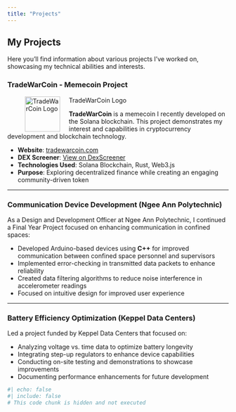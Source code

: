 ```yaml
---
title: "Projects"
---
```


## My Projects

Here you'll find information about various projects I've worked on, showcasing my technical abilities and interests.

### TradeWarCoin - Memecoin Project

![TradeWarCoin Logo](images/tradewarcoin-logo.png){width=80 style="float: left; margin-right: 20px;"}

**TradeWarCoin** is a memecoin I recently developed on the Solana blockchain. This project demonstrates my interest and capabilities in cryptocurrency development and blockchain technology.

- **Website**: [tradewarcoin.com](https://tradewarcoin.com)
- **DEX Screener**: [View on DexScreener](https://dexscreener.com/solana/TWCDsC5FGoXLxFjiKokBxcKVf8HSLSKH7GGrbnrWAK2)
- **Technologies Used**: Solana Blockchain, Rust, Web3.js
- **Purpose**: Exploring decentralized finance while creating an engaging community-driven token

---

### Communication Device Development (Ngee Ann Polytechnic)

As a Design and Development Officer at Ngee Ann Polytechnic, I continued a Final Year Project focused on enhancing communication in confined spaces:

- Developed Arduino-based devices using **C++** for improved communication between confined space personnel and supervisors
- Implemented error-checking in transmitted data packets to enhance reliability
- Created data filtering algorithms to reduce noise interference in accelerometer readings
- Focused on intuitive design for improved user experience

---

### Battery Efficiency Optimization (Keppel Data Centers)

Led a project funded by Keppel Data Centers that focused on:

- Analyzing voltage vs. time data to optimize battery longevity
- Integrating step-up regulators to enhance device capabilities
- Conducting on-site testing and demonstrations to showcase improvements
- Documenting performance enhancements for future development

```r
#| echo: false
#| include: false
# This code chunk is hidden and not executed
```